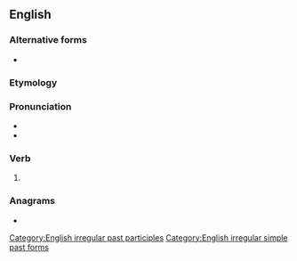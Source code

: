 ==English==

===Alternative forms===
* {{l|en|misspelled}} {{qualifier|US|Canadian}}

===Etymology===
{{prefix|en|mis|spelt}}

===Pronunciation===
* {{IPA|en|/ˈmɪspɛlt/}}
* {{rhymes|en|ɪspɛlt|s=2}}

===Verb===
{{head|en|verb form}}

# {{en-past of|misspell}}

===Anagrams===
* {{anagrams|en|a=eilmpsst|simplest}}

[[Category:English irregular past participles]]
[[Category:English irregular simple past forms]]